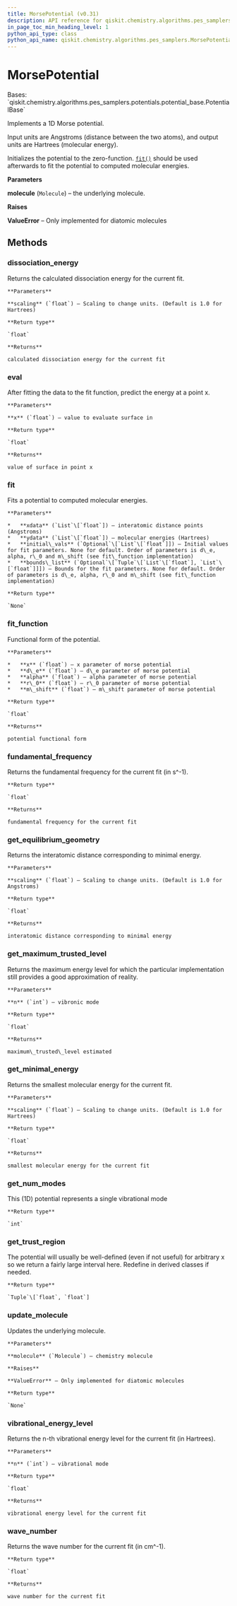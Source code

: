 ```yaml
---
title: MorsePotential (v0.31)
description: API reference for qiskit.chemistry.algorithms.pes_samplers.MorsePotential in qiskit v0.31
in_page_toc_min_heading_level: 1
python_api_type: class
python_api_name: qiskit.chemistry.algorithms.pes_samplers.MorsePotential
---
```


# MorsePotential

<Class id="qiskit.chemistry.algorithms.pes_samplers.MorsePotential" isDedicatedPage={true} github="https://github.com/qiskit-community/qiskit-aqua/tree/stable/0.9/qiskit/chemistry/algorithms/pes_samplers/potentials/morse_potential.py" signature="MorsePotential(molecule)" modifiers="class">
  Bases: `qiskit.chemistry.algorithms.pes_samplers.potentials.potential_base.PotentialBase`

  Implements a 1D Morse potential.

  Input units are Angstroms (distance between the two atoms), and output units are Hartrees (molecular energy).

  Initializes the potential to the zero-function. [`fit()`](qiskit.chemistry.algorithms.pes_samplers.MorsePotential#fit "qiskit.chemistry.algorithms.pes_samplers.MorsePotential.fit") should be used afterwards to fit the potential to computed molecular energies.

  **Parameters**

  **molecule** (`Molecule`) – the underlying molecule.

  **Raises**

  **ValueError** – Only implemented for diatomic molecules

  ## Methods

  <span id="qiskit-chemistry-algorithms-pes-samplers-morsepotential-dissociation-energy" />

  ### dissociation\_energy

  <Function id="qiskit.chemistry.algorithms.pes_samplers.MorsePotential.dissociation_energy" signature="MorsePotential.dissociation_energy(scaling=1.0)">
    Returns the calculated dissociation energy for the current fit.

    **Parameters**

    **scaling** (`float`) – Scaling to change units. (Default is 1.0 for Hartrees)

    **Return type**

    `float`

    **Returns**

    calculated dissociation energy for the current fit
  </Function>

  <span id="qiskit-chemistry-algorithms-pes-samplers-morsepotential-eval" />

  ### eval

  <Function id="qiskit.chemistry.algorithms.pes_samplers.MorsePotential.eval" signature="MorsePotential.eval(x)">
    After fitting the data to the fit function, predict the energy at a point x.

    **Parameters**

    **x** (`float`) – value to evaluate surface in

    **Return type**

    `float`

    **Returns**

    value of surface in point x
  </Function>

  <span id="qiskit-chemistry-algorithms-pes-samplers-morsepotential-fit" />

  ### fit

  <Function id="qiskit.chemistry.algorithms.pes_samplers.MorsePotential.fit" signature="MorsePotential.fit(xdata, ydata, initial_vals=None, bounds_list=None)">
    Fits a potential to computed molecular energies.

    **Parameters**

    *   **xdata** (`List`\[`float`]) – interatomic distance points (Angstroms)
    *   **ydata** (`List`\[`float`]) – molecular energies (Hartrees)
    *   **initial\_vals** (`Optional`\[`List`\[`float`]]) – Initial values for fit parameters. None for default. Order of parameters is d\_e, alpha, r\_0 and m\_shift (see fit\_function implementation)
    *   **bounds\_list** (`Optional`\[`Tuple`\[`List`\[`float`], `List`\[`float`]]]) – Bounds for the fit parameters. None for default. Order of parameters is d\_e, alpha, r\_0 and m\_shift (see fit\_function implementation)

    **Return type**

    `None`
  </Function>

  <span id="qiskit-chemistry-algorithms-pes-samplers-morsepotential-fit-function" />

  ### fit\_function

  <Function id="qiskit.chemistry.algorithms.pes_samplers.MorsePotential.fit_function" signature="MorsePotential.fit_function(x, d_e, alpha, r_0, m_shift)" modifiers="static">
    Functional form of the potential.

    **Parameters**

    *   **x** (`float`) – x parameter of morse potential
    *   **d\_e** (`float`) – d\_e parameter of morse potential
    *   **alpha** (`float`) – alpha parameter of morse potential
    *   **r\_0** (`float`) – r\_0 parameter of morse potential
    *   **m\_shift** (`float`) – m\_shift parameter of morse potential

    **Return type**

    `float`

    **Returns**

    potential functional form
  </Function>

  <span id="qiskit-chemistry-algorithms-pes-samplers-morsepotential-fundamental-frequency" />

  ### fundamental\_frequency

  <Function id="qiskit.chemistry.algorithms.pes_samplers.MorsePotential.fundamental_frequency" signature="MorsePotential.fundamental_frequency()">
    Returns the fundamental frequency for the current fit (in s^-1).

    **Return type**

    `float`

    **Returns**

    fundamental frequency for the current fit
  </Function>

  <span id="qiskit-chemistry-algorithms-pes-samplers-morsepotential-get-equilibrium-geometry" />

  ### get\_equilibrium\_geometry

  <Function id="qiskit.chemistry.algorithms.pes_samplers.MorsePotential.get_equilibrium_geometry" signature="MorsePotential.get_equilibrium_geometry(scaling=1.0)">
    Returns the interatomic distance corresponding to minimal energy.

    **Parameters**

    **scaling** (`float`) – Scaling to change units. (Default is 1.0 for Angstroms)

    **Return type**

    `float`

    **Returns**

    interatomic distance corresponding to minimal energy
  </Function>

  <span id="qiskit-chemistry-algorithms-pes-samplers-morsepotential-get-maximum-trusted-level" />

  ### get\_maximum\_trusted\_level

  <Function id="qiskit.chemistry.algorithms.pes_samplers.MorsePotential.get_maximum_trusted_level" signature="MorsePotential.get_maximum_trusted_level(n=0)">
    Returns the maximum energy level for which the particular implementation still provides a good approximation of reality.

    **Parameters**

    **n** (`int`) – vibronic mode

    **Return type**

    `float`

    **Returns**

    maximum\_trusted\_level estimated
  </Function>

  <span id="qiskit-chemistry-algorithms-pes-samplers-morsepotential-get-minimal-energy" />

  ### get\_minimal\_energy

  <Function id="qiskit.chemistry.algorithms.pes_samplers.MorsePotential.get_minimal_energy" signature="MorsePotential.get_minimal_energy(scaling=1.0)">
    Returns the smallest molecular energy for the current fit.

    **Parameters**

    **scaling** (`float`) – Scaling to change units. (Default is 1.0 for Hartrees)

    **Return type**

    `float`

    **Returns**

    smallest molecular energy for the current fit
  </Function>

  <span id="qiskit-chemistry-algorithms-pes-samplers-morsepotential-get-num-modes" />

  ### get\_num\_modes

  <Function id="qiskit.chemistry.algorithms.pes_samplers.MorsePotential.get_num_modes" signature="MorsePotential.get_num_modes()">
    This (1D) potential represents a single vibrational mode

    **Return type**

    `int`
  </Function>

  <span id="qiskit-chemistry-algorithms-pes-samplers-morsepotential-get-trust-region" />

  ### get\_trust\_region

  <Function id="qiskit.chemistry.algorithms.pes_samplers.MorsePotential.get_trust_region" signature="MorsePotential.get_trust_region()">
    The potential will usually be well-defined (even if not useful) for arbitrary x so we return a fairly large interval here. Redefine in derived classes if needed.

    **Return type**

    `Tuple`\[`float`, `float`]
  </Function>

  <span id="qiskit-chemistry-algorithms-pes-samplers-morsepotential-update-molecule" />

  ### update\_molecule

  <Function id="qiskit.chemistry.algorithms.pes_samplers.MorsePotential.update_molecule" signature="MorsePotential.update_molecule(molecule)">
    Updates the underlying molecule.

    **Parameters**

    **molecule** (`Molecule`) – chemistry molecule

    **Raises**

    **ValueError** – Only implemented for diatomic molecules

    **Return type**

    `None`
  </Function>

  <span id="qiskit-chemistry-algorithms-pes-samplers-morsepotential-vibrational-energy-level" />

  ### vibrational\_energy\_level

  <Function id="qiskit.chemistry.algorithms.pes_samplers.MorsePotential.vibrational_energy_level" signature="MorsePotential.vibrational_energy_level(n)">
    Returns the n-th vibrational energy level for the current fit (in Hartrees).

    **Parameters**

    **n** (`int`) – vibrational mode

    **Return type**

    `float`

    **Returns**

    vibrational energy level for the current fit
  </Function>

  <span id="qiskit-chemistry-algorithms-pes-samplers-morsepotential-wave-number" />

  ### wave\_number

  <Function id="qiskit.chemistry.algorithms.pes_samplers.MorsePotential.wave_number" signature="MorsePotential.wave_number()">
    Returns the wave number for the current fit (in cm^-1).

    **Return type**

    `float`

    **Returns**

    wave number for the current fit
  </Function>
</Class>

